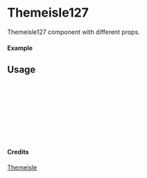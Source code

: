 
<Meta of={Themeisle127} title="Themeisle/Themeisle127" />

# Themeisle127

Themeisle127 component with different props.

#### Example

<Canvas of={Themeisle127.Primary} />

## Usage

```ts
import { Themeisle127 } from "yadl-ui";

const Example = () => {
  return (
      <Themeisle127 />
  );
};

export default Example;
```

#### Credits
[Themeisle](https://themeisle.com/illustrations/)
